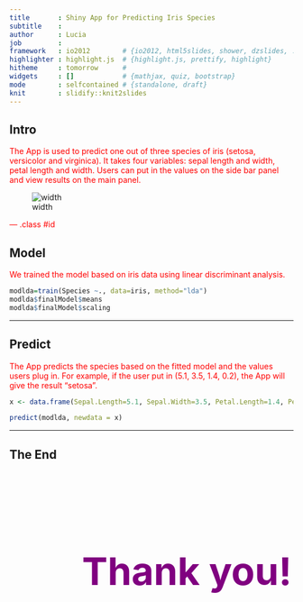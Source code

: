 ---
title       : Shiny App for Predicting Iris Species
subtitle    : 
author      : Lucia
job         : 
framework   : io2012        # {io2012, html5slides, shower, dzslides, ...}
highlighter : highlight.js  # {highlight.js, prettify, highlight}
hitheme     : tomorrow      # 
widgets     : []            # {mathjax, quiz, bootstrap}
mode        : selfcontained # {standalone, draft}
knit        : slidify::knit2slides
---

## Intro

The App is used to predict one out of three species of iris (setosa, versicolor and virginica). It takes four variables: sepal length and width, petal length and width. Users can put in the values on the side bar panel and view results on the main panel.

 ![width](App.png)

--- .class #id 

## Model

We trained the model based on iris data using linear discriminant analysis.

```{r, cache=TRUE}
modlda=train(Species ~., data=iris, method="lda")
modlda$finalModel$means
modlda$finalModel$scaling
```

---

## Predict

The App predicts the species based on the fitted model and the values users plug in. 
For example, if the user put in (5.1, 3.5, 1.4, 0.2), the App will give the result "setosa".

```{r, cache=TRUE}
x <- data.frame(Sepal.Length=5.1, Sepal.Width=3.5, Petal.Length=1.4, Petal.Width=0.2)

predict(modlda, newdata = x)
```

---

## The End

<br>
<br>
<br>
<br>

<style>
  p {
    color: red;
  }
  .paragraph1 {
    font-size: 68px;
    color: purple;
  }
</style>

<p class="paragraph1"><b>&nbsp;&nbsp;&nbsp;&nbsp;&nbsp;&nbsp;&nbsp;&nbsp;Thank you!</b></p>


